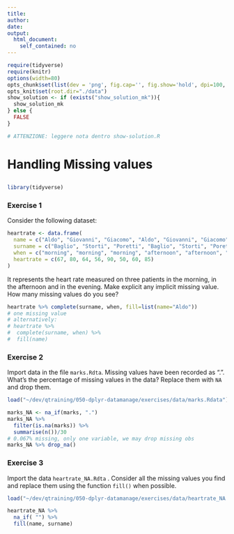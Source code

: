 ```yaml
---
title: 
author: 
date: 
output:
  html_document:
    self_contained: no
---
```


```r
require(tidyverse) 
require(knitr) 
options(width=80)
opts_chunk$set(list(dev = 'png', fig.cap='', fig.show='hold', dpi=100, fig.width=7, fig.height=7, fig.pos='H!'))#, fig.path="figures/lm-"))
opts_knit$set(root.dir="./data")
show_solution <- if (exists("show_solution_mk")){
  show_solution_mk
} else {
  FALSE
}

# ATTENZIONE: leggere nota dentro show-solution.R
```


Handling Missing values
================================

## 

```r
library(tidyverse)
```


### Exercise 1
Consider the following dataset:


```r
heartrate <- data.frame(
  name = c("Aldo", "Giovanni", "Giacomo", "Aldo", "Giovanni", "Giacomo", "Giovanni", "Giacomo"),
  surname = c("Baglio", "Storti", "Poretti", "Baglio", "Storti", "Poretti", "Storti", "Poretti"),
  when = c("morning", "morning", "morning", "afternoon", "afternoon", "afternoon", "evening", "evening"),
  heartrate = c(67, 80, 64, 56, 90, 50, 60, 85)
)
```

It represents the heart rate measured on three patients in the morning, in the afternoon and in the evening. Make explicit any implicit missing value. How many missing values do you see?


```r
heartrate %>% complete(surname, when, fill=list(name="Aldo"))
# one missing value
# alternatively:
# heartrate %>% 
#  complete(surname, when) %>% 
#  fill(name)

```

### Exercise 2
Import data in the file `marks.Rdta`. Missing values have been recorded as ".". What's the percentage of missing values in the data? Replace them with `NA` and drop them.

```r
load("~/dev/qtraining/050-dplyr-datamanage/exercises/data/marks.Rdata")
```

```r
marks_NA <- na_if(marks, ".")
marks_NA %>% 
  filter(is.na(marks)) %>% 
  summarise(n())/30
# 0.067% missing, only one variable, we may drop missing obs
marks_NA %>% drop_na()
```


### Exercise 3
Import the data `heartrate_NA.Rdta` . Consider all the missing values you find and replace them using the function `fill()` when possible.

```r
load("~/dev/qtraining/050-dplyr-datamanage/exercises/data/heartrate_NA.Rdata")
```


```r
heartrate_NA %>% 
  na_if( "") %>% 
  fill(name, surname)
```
